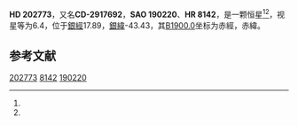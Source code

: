 {{Starbox begin
| name = HD 202773
}}
{{Starbox observe
| epoch = [[J2000.0|J2000.0]]
| constell = {{星座名待查}}<ref name=SIMBAD>{{cite web
 | url=http://simbad.u-strasbg.fr/simbad/sim-id?Ident=HR+8142
 | title=Pulsating variable Star
 | publisher=Centre de Données astronomiques de Strasbourg
 | work=SIMBAD
 | accessdate=2012-07-13
 | archive-date=2016-03-16
 | archive-url=https://web.archive.org/web/20160316080841/http://simbad.u-strasbg.fr/simbad/sim-id?Ident=HR+8142
 | dead-url=no
 }}</ref><ref name=DATA>{{cite web
 | url=http://vizier.u-strasbg.fr/viz-bin/VizieR-5?-out.add=.&-source=5050&-corr=PK=HR&-out.max=9999&HR=8142
 | title=VizieR Detailed Page
 | accessdate=2012-07-13
 | archive-date=2016-03-05
 | archive-url=https://web.archive.org/web/20160305003716/http://vizier.u-strasbg.fr/viz-bin/VizieR-5?-out.add=.&-source=5050&-corr=PK=HR&-out.max=9999&HR=8142
 | dead-url=no
 }}</ref>
| 星官 = 
| ra = {{RA|21|18|54.4}}<ref name=SIMBAD /><ref name=DATA />
| dec = {{DEC|-28|45|56}}<ref name=SIMBAD /><ref name=DATA />
| appmag_v = 6.4<ref name=SIMBAD /><ref name=DATA />
}}
{{Starbox character
| class = G8IV<ref name=SIMBAD /><ref name=DATA />
| b-v = 0.97<ref name=SIMBAD /><ref name=DATA />
| u-b = <ref name=SIMBAD /><ref name=DATA />
| r-i = <ref name=SIMBAD /><ref name=DATA />
| variable = 
}}
{{Starbox astrometry
| radial_v = 
| prop_mo_ra = 38
| parallax = 
| p_error = 
}}
{{Starbox catalog
| names =CD-2917692，[[SAO星表|SAO]] 190220，[[HD星表|HD]] 202773，[[HR星表|HR]] 8142}}
{{Starbox reference |Simbad=HR+8142}}
{{Starbox end}}

'''HD 202773'''，又名'''CD-2917692'''，'''SAO 190220'''、'''HR 8142'''，是一颗恒星<ref name=SIMBAD /><ref name=DATA />，视星等为6.4，位于[[銀道座標系|銀經]]17.89，[[銀道座標系|銀緯]]-43.43，其[[B1900.0|B1900.0]]坐标为赤經{{RA|21|12|59.8}}，赤緯{{DEC|-29|-43.43|3}}。

== 参考文献 ==
{{reflist}}

{{star-stub}}

[[Category:HD和HDE天體|202773]]
[[Category:HR天體|8142]]
[[Category:SAO天體|190220]]
